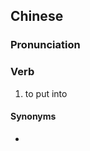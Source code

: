 {{also|贮入}}
==Chinese==
{{zh-forms|s=贮入}}

===Pronunciation===
{{zh-pron
|mn=kh:té--ji̍p/tp:tóe--ji̍p
|cat=v
}}

===Verb===
{{zh-verb}}

# {{lb|zh|Min Nan}} to put into

====Synonyms====
* {{zh-l|放進}}